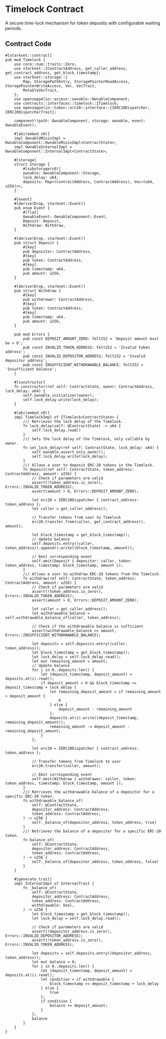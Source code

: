 # Timelock Contract

A secure time-lock mechanism for token deposits with configurable waiting periods.

## Contract Code

```cairo
#[starknet::contract]
pub mod Timelock {
    use core::num::traits::Zero;
    use starknet::{ContractAddress, get_caller_address, get_contract_address, get_block_timestamp};
    use starknet::storage::{
        Map, StoragePathEntry, StoragePointerReadAccess, StoragePointerWriteAccess, Vec, VecTrait,
        MutableVecTrait,
    };
    use openzeppelin::access::ownable::OwnableComponent;
    use contracts::interfaces::timelock::ITimelock;
    use openzeppelin::token::erc20::interface::{IERC20Dispatcher, IERC20DispatcherTrait};

    component!(path: OwnableComponent, storage: ownable, event: OwnableEvent);

    #[abi(embed_v0)]
    impl OwnableMixinImpl = OwnableComponent::OwnableMixinImpl<ContractState>;
    impl OwnableInternalImpl = OwnableComponent::InternalImpl<ContractState>;

    #[storage]
    struct Storage {
        #[substorage(v0)]
        ownable: OwnableComponent::Storage,
        lock_delay: u64,
        deposits: Map<(ContractAddress, ContractAddress), Vec<(u64, u256)>>,
    }

    #[event]
    #[derive(Drop, starknet::Event)]
    pub enum Event {
        #[flat]
        OwnableEvent: OwnableComponent::Event,
        Deposit: Deposit,
        Withdraw: Withdraw,
    }

    #[derive(Drop, starknet::Event)]
    pub struct Deposit {
        #[key]
        pub depositor: ContractAddress,
        #[key]
        pub token: ContractAddress,
        #[key]
        pub timestamp: u64,
        pub amount: u256,
    }

    #[derive(Drop, starknet::Event)]
    pub struct Withdraw {
        #[key]
        pub withdrawer: ContractAddress,
        #[key]
        pub token: ContractAddress,
        #[key]
        pub timestamp: u64,
        pub amount: u256,
    }

    pub mod Errors {
        pub const DEPOSIT_AMOUNT_ZERO: felt252 = 'Deposit amount must be > 0';
        pub const INVALID_TOKEN_ADDRESS: felt252 = 'Invalid token address';
        pub const INVALID_DEPOSITOR_ADDRESS: felt252 = 'Invalid depositor address';
        pub const INSUFFICIENT_WITHDRAWABLE_BALANCE: felt252 = 'Insufficient balance';
    }

    #[constructor]
    fn constructor(ref self: ContractState, owner: ContractAddress, lock_delay: u64) {
        self.ownable.initializer(owner);
        self.lock_delay.write(lock_delay);
    }

    #[abi(embed_v0)]
    impl TimelockImpl of ITimelock<ContractState> {
        /// Retrieves the lock delay of the Timelock.
        fn lock_delay(self: @ContractState) -> u64 {
            self.lock_delay.read()
        }
        /// Sets the lock delay of the Timelock, only callable by owner.
        fn set_lock_delay(ref self: ContractState, lock_delay: u64) {
            self.ownable.assert_only_owner();
            self.lock_delay.write(lock_delay);
        }
        /// Allows a user to deposit ERC-20 tokens in the Timelock.
        fn deposit(ref self: ContractState, token_address: ContractAddress, amount: u256) {
            // Check if parameters are valid
            assert(!token_address.is_zero(), Errors::INVALID_TOKEN_ADDRESS);
            assert(amount > 0, Errors::DEPOSIT_AMOUNT_ZERO);

            let erc20 = IERC20Dispatcher { contract_address: token_address };
            let caller = get_caller_address();

            // Transfer tokens from user to Timelock
            erc20.transfer_from(caller, get_contract_address(), amount);

            let block_timestamp = get_block_timestamp();
            // Update balance
            self.deposits.entry((caller, token_address)).append().write((block_timestamp, amount));

            // Emit corresponding event
            self.emit(Deposit { depositor: caller, token: token_address, timestamp: block_timestamp, amount });
        }
        /// Allows a user to withdraw ERC-20 tokens from the Timelock.
        fn withdraw(ref self: ContractState, token_address: ContractAddress, amount: u256) {
            // Check if parameters are valid
            assert(!token_address.is_zero(), Errors::INVALID_TOKEN_ADDRESS);
            assert(amount > 0, Errors::DEPOSIT_AMOUNT_ZERO);

            let caller = get_caller_address();
            let withdrawable_balance = self.withdrawable_balance_of(caller, token_address);

            // Check if the withdrawable balance is sufficient
            assert(withdrawable_balance >= amount, Errors::INSUFFICIENT_WITHDRAWABLE_BALANCE);

            let deposits = self.deposits.entry((caller, token_address));
            let block_timestamp = get_block_timestamp();
            let lock_delay = self.lock_delay.read();
            let mut remaining_amount = amount;
            // Update balance
            for i in 0..deposits.len() {
                let (deposit_timestamp, deposit_amount) = deposits.at(i).read();
                if deposit_amount > 0 && block_timestamp >= deposit_timestamp + lock_delay {
                    let remaining_deposit_amount = if remaining_amount > deposit_amount {
                        0
                    } else {
                        deposit_amount - remaining_amount
                    };
                    deposits.at(i).write((deposit_timestamp, remaining_deposit_amount));
                    remaining_amount -= deposit_amount - remaining_deposit_amount;
                }
            };

            let erc20 = IERC20Dispatcher { contract_address: token_address };

            // Transfer tokens from Timelock to user
            erc20.transfer(caller, amount);

            // Emit corresponding event
            self.emit(Withdraw { withdrawer: caller, token: token_address, timestamp: block_timestamp, amount });
        }
        /// Retrieves the withdrawable balance of a depositor for a specific ERC-20 token.
        fn withdrawable_balance_of(
            self: @ContractState,
            depositor_address: ContractAddress,
            token_address: ContractAddress,
        ) -> u256 {
            self._balance_of(depositor_address, token_address, true)
        }
        /// Retrieves the balance of a depositor for a specific ERC-20 token.
        fn balance_of(
            self: @ContractState,
            depositor_address: ContractAddress,
            token_address: ContractAddress,
        ) -> u256 {
            self._balance_of(depositor_address, token_address, false)
        }
    }

    #[generate_trait]
    impl InternalImpl of InternalTrait {
        fn _balance_of(
            self: @ContractState,
            depositor_address: ContractAddress,
            token_address: ContractAddress,
            withdrawable: bool,
        ) -> u256 {
            let block_timestamp = get_block_timestamp();
            let lock_delay = self.lock_delay.read();

            // Check if parameters are valid
            assert(!depositor_address.is_zero(), Errors::INVALID_DEPOSITOR_ADDRESS);
            assert(!token_address.is_zero(), Errors::INVALID_TOKEN_ADDRESS);

            let deposits = self.deposits.entry((depositor_address, token_address));
            let mut balance = 0;
            for i in 0..deposits.len() {
                let (deposit_timestamp, deposit_amount) = deposits.at(i).read();
                let condition = if withdrawable {
                    block_timestamp >= deposit_timestamp + lock_delay
                } else {
                    true
                };
                if condition {
                    balance += deposit_amount;
                }
            };
            balance
        }
    }
}